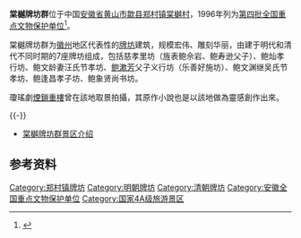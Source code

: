 {{文物保护单位
| 级别 = 全国
| 名称 = 棠樾牌坊群
| 图片 = [[File:Tangyue_5328.jpg|200px]]
| 编号 = 4-141
| 分类 = 古建筑及历史纪念建筑物
| 时代 = [[明朝|明]]、[[清朝|清]]
| 所在 = [[安徽省|安徽省]][[歙县|歙县]]
| 登录 = 1996年11月20日 
}}
'''棠樾牌坊群'''位于中国[[安徽省|安徽省]][[黄山市|黄山市]][[歙县|歙县]][[郑村镇_(歙县)|郑村镇]][[棠樾村|棠樾村]]，1996年列为[[第四批全国重点文物保护单位|第四批全国重点文物保护单位]]<ref>{{Cite web |url=http://www.ahwwj.com/resource.asp |title=安徽文物资源>> 全国重点文保单位 |accessdate=2009-09-03 |archive-date=2009-12-13 |archive-url=https://web.archive.org/web/20091213165437/http://www.ahwwj.com/resource.asp |dead-url=yes }}</ref>。

棠樾牌坊群为[[徽州|徽州]]地区代表性的[[牌坊|牌坊]]建筑，规模宏伟、雕刻华丽，由建于明代和清代不同时期的7座牌坊组成，包括慈孝里坊（旌表鲍佘岩、鲍寿逊父子）、鲍灿孝行坊、鲍文龄妻汪氏节孝坊、[[鲍漱芳|鲍漱芳]]父子义行坊（乐善好施坊）、鲍文渊继吴氏节孝坊、鲍逢昌孝子坊、鲍象贤尚书坊。

瓊瑤劇[[煙鎖重樓|煙鎖重樓]]曾在該地取景拍攝，其原作小說也是以該地做為靈感創作出來。

{{wide image|Tangyue 5329.jpg|800px|棠樾牌坊群和清懿堂（左）、敦本堂（中）、骢步亭（右）}}
{{-}}
* [http://www.hs1883.com/display.asp?id=105/ 棠樾牌坊群景区介绍]{{Dead link|date=2018年8月 |bot=InternetArchiveBot |fix-attempted=yes }}

==参考资料==
{{reflist}}
{{commonscat|Tangyue Archway Group}}
{{huizhou}}
{{安徽全国重点文物保护单位}}
{{DEFAULTSORT:T}}
[[Category:郑村镇牌坊|Category:郑村镇牌坊]]
[[Category:明朝牌坊|Category:明朝牌坊]]
[[Category:清朝牌坊|Category:清朝牌坊]]
[[Category:安徽全国重点文物保护单位|Category:安徽全国重点文物保护单位]]
[[Category:国家4A级旅游景区|Category:国家4A级旅游景区]]